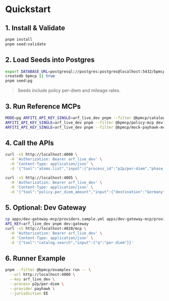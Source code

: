 # Quickstart

## 1. Install & Validate
```bash
pnpm install
pnpm seed:validate
```

## 2. Load Seeds into Postgres
```bash
export DATABASE_URL=postgresql://postgres:postgres@localhost:5432/bpmcp
createdb bpmcp || true
pnpm seed:pg
```
> Seeds include policy per-diem and mileage rates.

## 3. Run Reference MCPs
```bash
MODE=pg ARFITI_API_KEY_SINGLE=arf_live_dev pnpm --filter @bpmcp/catalog-mcp dev
ARFITI_API_KEY_SINGLE=arf_live_dev pnpm --filter @bpmcp/policy-mcp dev
ARFITI_API_KEY_SINGLE=arf_live_dev pnpm --filter @bpmcp/mock-payhawk-mcp dev
```

## 4. Call the APIs
```bash
curl -sS http://localhost:4000 \
  -H 'Authorization: Bearer arf_live_dev' \
  -H 'Content-Type: application/json' \
  -d '{"tool":"atoms.list","input":{"process_id":"p2p/per-diem","phase_id":"capture","provider":"payhawk","jurisdiction":"EE"}}' | jq .

curl -sS http://localhost:4005 \
  -H 'Authorization: Bearer arf_live_dev' \
  -H 'Content-Type: application/json' \
  -d '{"tool":"policy.per_diem_amount","input":{"destination":"Germany","start_date":"2025-10-02","end_date":"2025-10-04"}}' | jq .
```

## 5. Optional: Dev Gateway
```bash
cp apps/dev-gateway-mcp/providers.sample.yml apps/dev-gateway-mcp/providers.yml
API_KEY=arf_live_dev pnpm dev:gateway
curl -sS http://localhost:4020/mcp \
  -H 'Authorization: Bearer arf_live_dev' \
  -H 'Content-Type: application/json' \
  -d '{"tool":"catalog.search","input":{"q":"per-diem"}}'
```

## 6. Runner Example
```bash
pnpm --filter @bpmcp/examples run -- \
  --url http://localhost:4000 \
  --key arf_live_dev \
  --process p2p/per-diem \
  --provider payhawk \
  --jurisdiction EE
```
